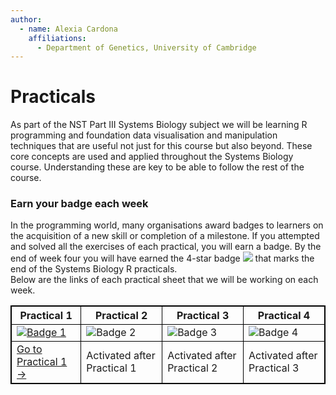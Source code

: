 ```yaml
---
author:
  - name: Alexia Cardona
    affiliations:
      - Department of Genetics, University of Cambridge
---
```


# Practicals {.unnumbered}



As part of the NST Part III Systems Biology subject we will be learning R programming and foundation data visualisation and manipulation techniques that are useful not just for this course but also beyond. These core concepts are used and applied throughout the Systems Biology course.  Understanding these are key to be able to follow the rest of the course.

### Earn your badge each week
In the programming world, many organisations award badges to learners on the acquisition of a new skill or completion of 
a milestone. If you attempted and solved all the exercises of each practical, you will earn a badge. By the end of week 
four you will have earned the 4-star badge ![](images/stars-4-18px.png) that marks the end of the Systems Biology R practicals.   
Below are the links of each practical sheet that we will be working on each week. 


```{=html}
<table style="border: 1px solid black;">
  <thead>
    <tr>
      <th style="border: 1px solid black; text-align:center;">Practical 1</th>
      <th style="border: 1px solid black; text-align:center;">Practical 2</th>
      <th style="border: 1px solid black; text-align:center;">Practical 3</th>
      <th style="border: 1px solid black; text-align:center;">Practical 4</th>
    </tr>
  </thead>
  <tbody>
    <tr>
      <td style="border: 1px solid black;"><a href="https://ac812.github.io/sysbio-r/practical1.html"><img src="images/level-1-badge.png" alt="Badge 1" /></a></td>
      <td style="border: 1px solid black;"><img src="images/level-2-badge-gray.png" alt="Badge 2" /></td>
      <td style="border: 1px solid black;"><img src="images/level-3-badge-gray.png" alt="Badge 3" /></td>
      <td style="border: 1px solid black;"><img src="images/level-4-badge-gray.png" alt="Badge 4" /></td>
    </tr>
    <tr>
      <td style="border: 1px solid black;"><a href="https://ac812.github.io/sysbio-r/practical1.html">Go to Practical 1 &#8594;</a></td>
      <td style="border: 1px solid black;">Activated after Practical 1</td>
      <td style="border: 1px solid black;">Activated after Practical 2</td>
      <td style="border: 1px solid black;">Activated after Practical 3</td>
    </tr>
  </tbody>
</table>
```